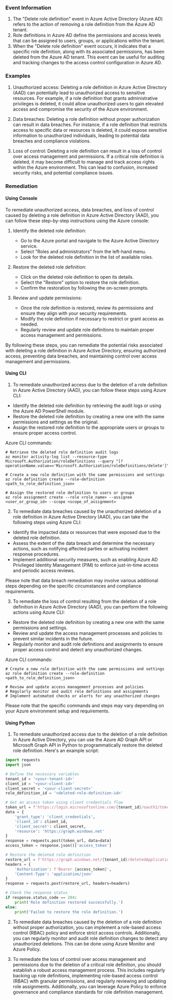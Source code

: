 
### Event Information

1. The "Delete role definition" event in Azure Active Directory (Azure AD) refers to the action of removing a role definition from the Azure AD tenant.
2. Role definitions in Azure AD define the permissions and access levels that can be assigned to users, groups, or applications within the tenant.
3. When the "Delete role definition" event occurs, it indicates that a specific role definition, along with its associated permissions, has been deleted from the Azure AD tenant. This event can be useful for auditing and tracking changes to the access control configuration in Azure AD.


### Examples

1. Unauthorized access: Deleting a role definition in Azure Active Directory (AAD) can potentially lead to unauthorized access to sensitive resources. For example, if a role definition that grants administrative privileges is deleted, it could allow unauthorized users to gain elevated access and compromise the security of the Azure environment.

2. Data breaches: Deleting a role definition without proper authorization can result in data breaches. For instance, if a role definition that restricts access to specific data or resources is deleted, it could expose sensitive information to unauthorized individuals, leading to potential data breaches and compliance violations.

3. Loss of control: Deleting a role definition can result in a loss of control over access management and permissions. If a critical role definition is deleted, it may become difficult to manage and track access rights within the Azure environment. This can lead to confusion, increased security risks, and potential compliance issues.

### Remediation

#### Using Console

To remediate unauthorized access, data breaches, and loss of control caused by deleting a role definition in Azure Active Directory (AAD), you can follow these step-by-step instructions using the Azure console:

1. Identify the deleted role definition:
   - Go to the Azure portal and navigate to the Azure Active Directory service.
   - Select "Roles and administrators" from the left-hand menu.
   - Look for the deleted role definition in the list of available roles.

2. Restore the deleted role definition:
   - Click on the deleted role definition to open its details.
   - Select the "Restore" option to restore the role definition.
   - Confirm the restoration by following the on-screen prompts.

3. Review and update permissions:
   - Once the role definition is restored, review its permissions and ensure they align with your security requirements.
   - Modify the role definition if necessary to restrict or grant access as needed.
   - Regularly review and update role definitions to maintain proper access management and permissions.

By following these steps, you can remediate the potential risks associated with deleting a role definition in Azure Active Directory, ensuring authorized access, preventing data breaches, and maintaining control over access management and permissions.

#### Using CLI

1. To remediate unauthorized access due to the deletion of a role definition in Azure Active Directory (AAD), you can follow these steps using Azure CLI:

- Identify the deleted role definition by retrieving the audit logs or using the Azure AD PowerShell module.
- Restore the deleted role definition by creating a new one with the same permissions and settings as the original.
- Assign the restored role definition to the appropriate users or groups to ensure proper access control.

Azure CLI commands:
```
# Retrieve the deleted role definition audit logs
az monitor activity-log list --resource-type Microsoft.Authorization/roleDefinitions --query "[?operationName.value=='Microsoft.Authorization/roleDefinitions/delete']"

# Create a new role definition with the same permissions and settings
az role definition create --role-definition <path_to_role_definition_json>

# Assign the restored role definition to users or groups
az role assignment create --role <role_name> --assignee <user_or_group_id> --scope <scope_of_assignment>
```

2. To remediate data breaches caused by the unauthorized deletion of a role definition in Azure Active Directory (AAD), you can take the following steps using Azure CLI:

- Identify the impacted data or resources that were exposed due to the deleted role definition.
- Assess the extent of the data breach and determine the necessary actions, such as notifying affected parties or activating incident response procedures.
- Implement additional security measures, such as enabling Azure AD Privileged Identity Management (PIM) to enforce just-in-time access and periodic access reviews.

Please note that data breach remediation may involve various additional steps depending on the specific circumstances and compliance requirements.

3. To remediate the loss of control resulting from the deletion of a role definition in Azure Active Directory (AAD), you can perform the following actions using Azure CLI:

- Restore the deleted role definition by creating a new one with the same permissions and settings.
- Review and update the access management processes and policies to prevent similar incidents in the future.
- Regularly monitor and audit role definitions and assignments to ensure proper access control and detect any unauthorized changes.

Azure CLI commands:
```
# Create a new role definition with the same permissions and settings
az role definition create --role-definition <path_to_role_definition_json>

# Review and update access management processes and policies
# Regularly monitor and audit role definitions and assignments
# Implement automated checks or alerts for any unauthorized changes
```

Please note that the specific commands and steps may vary depending on your Azure environment setup and requirements.

#### Using Python

1. To remediate unauthorized access due to the deletion of a role definition in Azure Active Directory, you can use the Azure AD Graph API or Microsoft Graph API in Python to programmatically restore the deleted role definition. Here's an example script:

```python
import requests
import json

# Define the necessary variables
tenant_id = '<your-tenant-id>'
client_id = '<your-client-id>'
client_secret = '<your-client-secret>'
role_definition_id = '<deleted-role-definition-id>'

# Get an access token using client credentials flow
token_url = f'https://login.microsoftonline.com/{tenant_id}/oauth2/token'
data = {
    'grant_type': 'client_credentials',
    'client_id': client_id,
    'client_secret': client_secret,
    'resource': 'https://graph.windows.net'
}
response = requests.post(token_url, data=data)
access_token = response.json()['access_token']

# Restore the deleted role definition
restore_url = f'https://graph.windows.net/{tenant_id}/deletedApplications/{role_definition_id}/restore'
headers = {
    'Authorization': f'Bearer {access_token}',
    'Content-Type': 'application/json'
}
response = requests.post(restore_url, headers=headers)

# Check the response status
if response.status_code == 204:
    print('Role definition restored successfully.')
else:
    print('Failed to restore the role definition.')
```

2. To remediate data breaches caused by the deletion of a role definition without proper authorization, you can implement a role-based access control (RBAC) policy and enforce strict access controls. Additionally, you can regularly monitor and audit role definition changes to detect any unauthorized deletions. This can be done using Azure Monitor and Azure Policy. 

3. To remediate the loss of control over access management and permissions due to the deletion of a critical role definition, you should establish a robust access management process. This includes regularly backing up role definitions, implementing role-based access control (RBAC) with granular permissions, and regularly reviewing and updating role assignments. Additionally, you can leverage Azure Policy to enforce governance and compliance standards for role definition management.

